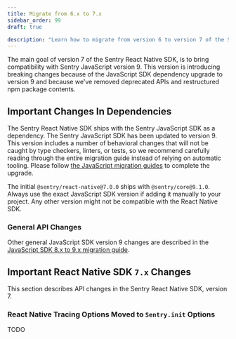 ```yaml
---
title: Migrate from 6.x to 7.x
sidebar_order: 99
draft: true

description: "Learn how to migrate from version 6 to version 7 of the Sentry React Native SDK"
---
```


The main goal of version 7 of the Sentry React Native SDK, is to bring compatibility with Sentry JavaScript version 9. This version is introducing breaking changes because of the JavaScript SDK dependency upgrade to version 9 and because we've removed deprecated APIs and restructured npm package contents.

## Important Changes In Dependencies

The Sentry React Native SDK ships with the Sentry JavaScript SDK as a dependency. The Sentry JavaScript SDK has been updated to version 9. This version includes a number of behavioral changes that will not be caught by type checkers, linters, or tests, so we recommend carefully reading through the entire migration guide instead of relying on automatic tooling. Please follow [the JavaScript migration guides](/platforms/javascript/guides/react/migration/v8-to-v9/) to complete the upgrade.

The initial `@sentry/react-native@7.0.0` ships with `@sentry/core@9.1.0`. Always use the exact JavaScript SDK version if adding it manually to your project. Any other version might not be compatible with the React Native SDK.

### General API Changes

Other general JavaScript SDK version 9 changes are described in the [JavaScript SDK 8.x to 9.x migration guide](/platforms/javascript/guides/react/migration/v8-to-v9/).

## Important React Native SDK `7.x` Changes

This section describes API changes in the Sentry React Native SDK, version 7.

### React Native Tracing Options Moved to `Sentry.init` Options

TODO
